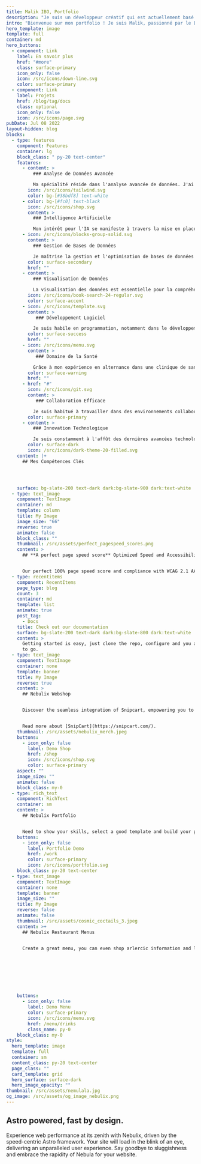 ```yaml
---
title: Malik IBO, Portfolio
description: "Je suis un développeur créatif qui est actuellement basé à Montpellier, France."
intro: "Bienvenue sur mon portfolio ! Je suis Malik, passionné par le Big Data, l'architecture des données et l'intelligence artificielle."
hero_template: image
template: full
container: md
hero_buttons:
  - component: Link
    label: En savoir plus
    href: "#more"
    class: surface-primary
    icon_only: false
    icon: /src/icons/down-line.svg
    color: surface-primary
  - component: Link
    label: Projets
    href: /blog/tag/docs
    class: optional
    icon_only: false
    icon: /src/icons/page.svg
pubDate: Jul 08 2022
layout-hidden: blog
blocks:
  - type: features
    component: Features
    container: lg
    block_class: " py-20 text-center"
    features:
      - content: >
          ### Analyse de Données Avancée

          Ma spécialité réside dans l'analyse avancée de données. J'ai une expérience significative dans l'extraction de connaissances exploitables à partir de grandes quantités de données, utilisant divers outils et langages tels que Python, R et SQL.
        icon: /src/icons/tailwind.svg
        color: bg-[#38bdf8] text-white
      - color: bg-[#fc0] text-black
        icon: /src/icons/shop.svg
        content: >
          ### Intelligence Artificielle

          Mon intérêt pour l'IA se manifeste à travers la mise en place de modèles prédictifs, l'apprentissage automatique et le déploiement de solutions intelligentes pour résoudre des problèmes concrets.
      - icon: /src/icons/blocks-group-solid.svg
        content: >
          ### Gestion de Bases de Données

          Je maîtrise la gestion et l'optimisation de bases de données pour assurer des performances optimales, intégrité et sécurité des données. De la modélisation à l'implémentation, je suis familier avec les bases de données SQL et NoSQL.
        color: surface-secondary
        href: ""
      - content: >
          ### Visualisation de Données

          La visualisation des données est essentielle pour la compréhension. J'utilise des outils de visualisation avancés pour présenter les insights de manière claire et compréhensible pour les parties prenantes.
        icon: /src/icons/book-search-24-regular.svg
        color: surface-accent
      - icon: /src/icons/template.svg
        content: >
           ### Développement Logiciel

          Je suis habile en programmation, notamment dans le développement de solutions logicielles pour le traitement et l'analyse de données massives.
        color: surface-success
        href: ""
      - icon: /src/icons/menu.svg
        content: >
           ### Domaine de la Santé

          Grâce à mon expérience en alternance dans une clinique de santé, je comprends les défis uniques de la gestion et de l'analyse de données sensibles et vitales pour le secteur médical.
        color: surface-warning
        href: ""
      - href: "#"
        icon: /src/icons/git.svg
        content: >
           ### Collaboration Efficace

          Je suis habitué à travailler dans des environnements collaboratifs et à utiliser des outils de gestion de projets pour une productivité et une communication optimales.
        color: surface-primary
      - content: >
          ### Innovation Technologique

          Je suis constamment à l'affût des dernières avancées technologiques pour les intégrer dans des solutions innovantes en Big Data et en Intelligence Artificielle.
        color: surface-dark
        icon: /src/icons/dark-theme-20-filled.svg
    content: |+
      ## Mes Compétences Clés




    surface: bg-slate-200 text-dark dark:bg-slate-900 dark:text-white
  - type: text_image
    component: TextImage
    container: md
    template: column
    title: My Image
    image_size: "66"
    reverse: true
    animate: false
    block_class: ""
    thumbnail: /src/assets/perfect_pagespeed_scores.png
    content: >
      ## **A perfect page speed score** Optimized Speed and Accessibility


      Our perfect 100% page speed score and compliance with WCAG 2.1 AA standards reflect our commitment. We've optimized speed and accessibility, ensuring a superior user experience for all.
  - type: recentitems
    component: RecentItems
    page_type: blog
    count: 3
    container: md
    template: list
    animate: true
    post_tag:
      - Docs
    title: Check out our documentation
    surface: bg-slate-200 text-dark dark:bg-slate-800 dark:text-white
    content: >
      Getting started is easy, just clone the repo, configure and you are ready
      to go.
  - type: text_image
    component: TextImage
    container: none
    template: banner
    title: My Image
    reverse: true
    content: >
      ## Nebulix Webshop


      Discover the seamless integration of Snipcart, empowering you to efficiently oversee your store directly within a Static CMS. Whether your offerings include digital products or physical goods, Snipcart boasts a wealth of exceptional features, making it an ideal choice for the majority of small webshops. 


      Read more about [SnipCart](https://snipcart.com/).
    thumbnail: /src/assets/nebulix_merch.jpeg
    buttons:
      - icon_only: false
        label: Demo Shop
        href: /shop
        icon: /src/icons/shop.svg
        color: surface-primary
    aspect: ""
    image_size: ""
    animate: false
    block_class: my-0
  - type: rich_text
    component: RichText
    container: sm
    content: >
      ## Nebulix Portfolio


      Need to show your skills, select a good template and build your portfolio with nebulix.
    buttons:
      - icon_only: false
        label: Portfolio Demo
        href: /work
        color: surface-primary
        icon: /src/icons/portfolio.svg
    block_class: py-20 text-center
  - type: text_image
    component: TextImage
    container: none
    template: banner
    image_size: ""
    title: My Image
    reverse: false
    animate: false
    thumbnail: /src/assets/cosmic_coctails_3.jpeg
    content: >+
      ## Nebulix Restaurant Menus


      Create a great menu, you can even shop arlercic information and labels. All menu's are mobile friendly and fast!








    buttons:
      - icon_only: false
        label: Demo Menu
        color: surface-primary
        icon: /src/icons/menu.svg
        href: /menu/drinks
        class_name: py-0
    block_class: my-0
style:
  hero_template: image
  template: full
  container: sm
  content_class: py-20 text-center
  page_class: ""
  card_template: grid
  hero_surface: surface-dark
  hero_image_opacity: ""
thumbnail: /src/assets/nemulala.jpg
og_image: /src/assets/og_image_nebulix.png
---
```


## Astro powered, fast by design.

Experience web performance at its zenith with Nebulix, driven by the speed-centric Astro framework. Your site will load in the blink of an eye, delivering an unparalleled user experience. Say goodbye to sluggishness and embrace the rapidity of Nebula for your website.

